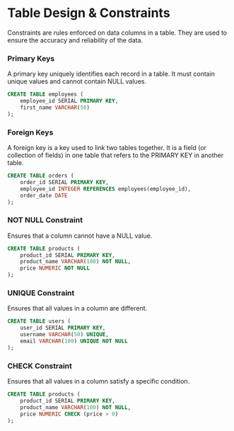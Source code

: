 # Table Design & Constraints

Constraints are rules enforced on data columns in a table. They are used to ensure the accuracy and reliability of the data.

### Primary Keys

A primary key uniquely identifies each record in a table. It must contain unique values and cannot contain NULL values.

```sql
CREATE TABLE employees (
    employee_id SERIAL PRIMARY KEY,
    first_name VARCHAR(50)
);
```

### Foreign Keys

A foreign key is a key used to link two tables together. It is a field (or collection of fields) in one table that refers to the PRIMARY KEY in another table.

```sql
CREATE TABLE orders (
    order_id SERIAL PRIMARY KEY,
    employee_id INTEGER REFERENCES employees(employee_id),
    order_date DATE
);
```

### NOT NULL Constraint

Ensures that a column cannot have a NULL value.

```sql
CREATE TABLE products (
    product_id SERIAL PRIMARY KEY,
    product_name VARCHAR(100) NOT NULL,
    price NUMERIC NOT NULL
);
```

### UNIQUE Constraint

Ensures that all values in a column are different.

```sql
CREATE TABLE users (
    user_id SERIAL PRIMARY KEY,
    username VARCHAR(50) UNIQUE,
    email VARCHAR(100) UNIQUE NOT NULL
);
```

### CHECK Constraint

Ensures that all values in a column satisfy a specific condition.

```sql
CREATE TABLE products (
    product_id SERIAL PRIMARY KEY,
    product_name VARCHAR(100) NOT NULL,
    price NUMERIC CHECK (price > 0)
);
```
